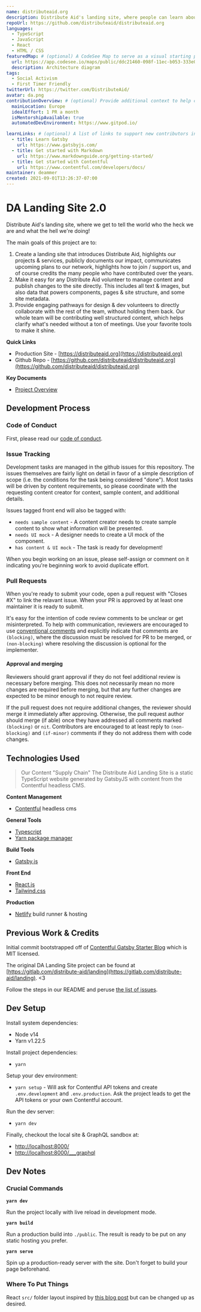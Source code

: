 ```yaml
---
name: distributeaid.org
description: Distribute Aid's landing site, where people can learn about our organization, mission, and wonderful volunteers.
repoUrl: https://github.com/distributeaid/distributeaid.org
languages:
  - TypeScript
  - JavaScript
  - React
  - HTML / CSS
featuredMap: # (optional) A CodeSee Map to serve as a visual starting point for contributors
  url: https://app.codesee.io/maps/public/ddc21460-098f-11ec-b053-333e0b8cd199
  description: Architecture diagram
tags:
  - Social Activism
  - First Timer Friendly
twitterUrl: https://twitter.com/DistributeAid/
avatar: da.png
contributionOverview: # (optional) Provide additional context to help contributors match well with your project
  mainLocation: Europe
  idealEffort: 1 PR a month
  isMentorshipAvailable: true
  automatedDevEnvironment: https://www.gitpod.io/

learnLinks: # (optional) A list of links to support new contributors in learning about your project and tech stack and culture / community
  - title: Learn Gatsby
    url: https://www.gatsbyjs.com/
  - title: Get started with Markdown
    url: https://www.markdownguide.org/getting-started/
  - title: Get started with Contentful
    url: https://www.contentful.com/developers/docs/
maintainer: deammer
created: 2021-09-01T13:26:37-07:00
---
```


<Overview>


 
# DA Landing Site 2.0

Distribute Aid's landing site, where we get to tell the world who the heck we are and what the hell we're doing!

The main goals of this project are to:

1. Create a landing site that introduces Distribute Aid, highlights our projects & services, publicly documents our impact, communicates upcoming plans to our network, highlights how to join / support us, and of course credits the many people who have contributed over the years.
2. Make it easy for any Distribute Aid volunteer to manage content and publish changes to the site directly. This includes all text & images, but also data that powers components, pages & site structure, and some site metadata.
3. Provide engaging pathways for design & dev volunteers to directly collaborate with the rest of the team, without holding them back.  Our whole team will be contributing well structured content, which helps clarify what's needed without a ton of meetings.  Use your favorite tools to make it shine.

**Quick Links**

* Production Site - [https://distributeaid.org](https://distributeaid.org)
* Github Repo - [https://github.com/distributeaid/distributeaid.org](https://github.com/distributeaid/distributeaid.org)

**Key Documents**

* [Project Overview](https://www.notion.so/distributeaid/Landing-2-0-c85002a23d94423bb79f4c64802c4c47)


## Development Process

### Code of Conduct

First, please read our [code of conduct](https://www.notion.so/distributeaid/Code-of-Conduct-6ba4ca07a6fa4e4da9ef8ad91757c5b4).

### Issue Tracking

Development tasks are managed in the github issues for this repository. The issues themselves are fairly light on detail in favor of a simple description of scope (i.e. the conditions for the task being considered "done"). Most tasks will be driven by content requirements, so please coordinate with the requesting content creator for context, sample content, and additional details.

Issues tagged front end will also be tagged with:

* `needs sample content` - A content creator needs to create sample content to show what information will be presented.
* `needs UI mock` - A designer needs to create a UI mock of the component.
* `has content & UI mock` - The task is ready for development!

When you begin working on an issue, please self-assign or comment on it indicating you're beginning work to avoid duplicate effort.

### Pull Requests

When you're ready to submit your code, open a pull request with "Closes #X" to link the relavant issue. When your PR is approved by at least one maintainer it is ready to submit.

It's easy for the intention of code review comments to be unclear or get misinterpreted. To help with communication, reviewers are encouraged to use [conventional comments](https://conventionalcomments.org/) and explicitly indicate that comments are `(blocking)`, where the discussion must be resolved for PR to be merged, or `(non-blocking)` where resolving the discussion is optional for the implementer.

#### Approval and merging

Reviewers should grant approval if they do not feel additional review is necessary before merging. This does not necessarily mean no more changes are required before merging, but that any further changes are expected to be minor enough to not require review.

If the pull request does not require additional changes, the reviewer should merge it immediately after approving. Otherwise, the pull request author should merge (if able) once they have addressed all comments marked `(blocking)` or `nit`. Contributors are encouraged to at least reply to `(non-blocking)` and `(if-minor)` comments if they do not address them with code changes.

## Technologies Used

> Our Content "Supply Chain"
The Distribute Aid Landing Site is a static TypeScript website generated by GatsbyJS with content from the Contentful headless CMS.

**Content Management**

* [Contentful](https://www.contentful.com/) headless cms

**General Tools**

* [Typescript](https://www.typescriptlang.org/)
* [Yarn package manager](https://yarnpkg.com/)

**Build Tools**

* [Gatsby.js](http://gatsbyjs.org/)

**Front End**

* [React.js](https://reactjs.org/)
* [Tailwind.css](https://tailwindcss.com/)

**Production**

* [Netlify](https://www.netlify.com/) build runner & hosting


## Previous Work & Credits

Initial commit bootstrapped off of [Contentful Gatsby Starter Blog](https://github.com/contentful/starter-gatsby-blog/) which is MIT licensed.

The original DA Landing Site project can be found at [https://gitlab.com/distribute-aid/landing](https://gitlab.com/distribute-aid/landing). <3

</Overview>

<Contributing>

Follow the steps in our README and peruse [the list of issues](https://github.com/distributeaid/distributeaid.org/issues).

## Dev Setup

Install system dependencies:

* Node v14
* Yarn v1.22.5

Install project dependencies:

* `yarn`

Setup your dev environment:

* `yarn setup` - Will ask for Contentful API tokens and create `.env.development` and `.env.production`. Ask the project leads to get the API tokens or your own Contentful account.

Run the dev server:

* `yarn dev`

Finally, checkout the local site & GraphQL sandbox at:

* [http://localhost:8000/](http://localhost:8000/)
* [http://localhost:8000/___graphql](http://localhost:8000/___graphql)


## Dev Notes

### Crucial Commands

**`yarn dev`**

Run the project locally with live reload in development mode.

**`yarn build`**

Run a production build into `./public`. The result is ready to be put on any static hosting you prefer.

**`yarn serve`**

Spin up a production-ready server with the site. Don't forget to build your page beforehand.

### Where To Put Things

React `src/` folder layout inspired by [this blog post](https://charles-stover.medium.com/optimal-file-structure-for-react-applications-f3e35ad0a145) but can be changed up as desired.

</Contributing>